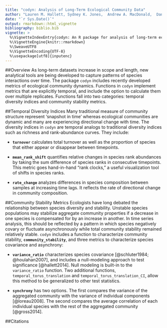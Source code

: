 ```yaml
---
title: "codyn: Analysis of Long-Term Ecological Community Data"
author: "Lauren M. Hallett, Sydney K. Jones,  Andrew A. MacDonald,  Dan F. B. Flynn, Peter Slaughter, Corinna Gries, Scott L. Collins, Matthew B. Jones"
date: "`r Sys.Date()`"
output: rmarkdown::html_vignette
bibliography: biblio.bib
vignette: >
  %\VignetteIndexEntry{codyn: An R package for analysis of long-term ecological community data}
  %\VignetteEngine{knitr::rmarkdown}
  %\SweaveUTF8
  %\VignetteEncoding{UTF-8}
  %\usepackage[utf8]{inputenc}
---
```


##Overview
As long-term datasets increase in scope and length, new analytical tools are being developed to capture patterns of species interactions over time. The package `codyn` includes recently developed metrics of ecological community dynamics. Functions in `codyn` implement metrics that are explicitly temporal, and include the option to calculate them over multiple replicates. Functions fall into two categories: temporal diversity indices and community stability metrics. 

##Temporal Diversity Indices
Many traditional measure of community structure represent ‘snapshot in time’ whereas ecological communities are dynamic and many are experiencing directional change with time. The diversity indices in `codyn` are temporal analogs to traditional diversity indices such as richness and rank-abundance curves. They include:

- **`turnover`** calculates total turnover as well as the proportion of species that either appear or disappear between timepoints.

- **`mean_rank_shift`** quantifies relative changes in species rank abundances by taking the sum difference of species ranks in consecutive timepoints. 
This metric goes hand-in-hand "rank clocks," a useful visualization tool of shifts in species ranks. 

- **`rate_change`** analyzes differences in species composition between samples at increasing time lags. It reflects the rate of directional change in community composition. 

##Community Stability Metrics
Ecologists have long debated the relationship between species diversity and stability. Unstable species populations may stabilize aggregate community properties if a decrease in one species is compensated for by an increase in another. In time series analysis, this should be reflected by a pattern in which species negatively covary or fluctuate asynchronously while total community stability remained relatively stable. `codyn` includes a function to characterize community stability, **`community_stability`**, and three metrics to characterize species covariance and asynchrony:

- **`variance_ratio`** characterizes species covariance [@schluter1984; @houlahan2007], and includes a null-modeling approach to test significance [@hallett2014]. Null modeling is built-in to the `variance_ratio` function. Two additional functions, `temporal_torus_translation` and `temporal_torus_translation_CI`, allow this method to be generalized to other test statistics.

- **`synchrony`** has two options. The first compares the variance of the aggregated community with the variance of individual components [@loreau2008]. The second compares the average correlation of each individual species with the rest of the aggregated community [@gross2014].

##Citations


